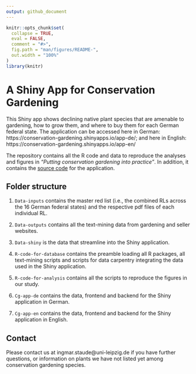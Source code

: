 ```yaml
---
output: github_document
---
```


<!-- README.md is generated from README.Rmd. Please edit that file -->

```r
knitr::opts_chunk$set(
  collapse = TRUE,
  eval = FALSE,
  comment = "#>",
  fig.path = "man/figures/README-",
  out.width = "100%"
)
library(knitr)
```

# A Shiny App for Conservation Gardening

This Shiny app shows declining native plant species that are amenable to gardening, how to grow them, and where to buy them for each German federal state. The application can be accessed here in German:  https://conservation-gardening.shinyapps.io/app-de/; and here in English: https://conservation-gardening.shinyapps.io/app-en/

The repository contains all the R code and data to reproduce the analyses and
figures in *"Putting conservation gardening into practice"*. In addition, it contains the [source code](https://github.com/istaude/conservation-gardening-shiny-app/tree/master/CG-App) for the application.

## Folder structure

1. `Data-inputs` contains the master red list (i.e., the combined RLs across the 16 German federal states) and the respective pdf files of each individual RL.

2. `Data-outputs` contains all the text-mining data from gardening and seller websites.

3. `Data-shiny` is the data that streamline into the Shiny application.

4. `R-code-for-database` contains the preamble loading all R packages, all text-mining scripts and scripts for data carpentry integrating the data used in the Shiny application.

4. `R-code-for-analysis` contains all the scripts to reproduce the figures in our study.

5. `Cg-app-de` contains the data, frontend and backend for the Shiny application in German.

5. `Cg-app-en` contains the data, frontend and backend for the Shiny application in English.


## Contact
Please contact us at ingmar.staude@uni-leipzig.de if you have further questions, or information on plants we have not listed yet among conservation gardening species.


